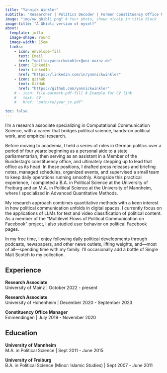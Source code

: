 ```yaml
---
title: "Yannick Winkler"
subtitle: "Researcher | Politics Decoder | Former Constituency Office Manager"
image: "img/yw_ghibli.png" # Your photo, shown nicely in title block
image-title: "A Ghibli version of myself"
about:
  template: jolla
  image-shape: round
  image-width: 15em
  links: 
    - icon: envelope-fill
      text: Email
      href: "mailto:yannickwinkler@uni-mainz.de"
    - icon: linkedin
      text: LinkedIn
      href: "https://linkedin.com/in/yannickwinkler"
    - icon: github
      text: GitHub
      href: "https://github.com/yannickwinkler"
    # - icon: file-earmark-pdf-fill # Example for CV link
    #   text: CV
    #   href: "path/to/your_cv.pdf"

toc: false
---
```


I’m a research associate specializing in Computational Communication Science, with a career that bridges political science, hands-on political work, and empirical research. 

Before moving to academia, I held a series of roles in German politics over a period of four years: beginning as a personal aide to a state parliamentarian, then serving as an assistant in a Member of the Bundestag’s constituency office, and ultimately stepping up to lead that office as its head. In these positions, I drafted press releases and briefing notes, managed schedules, organized events, and supervised a small team to keep daily operations running smoothly. Alongside this practical experience, I completed a B.A. in Political Science at the University of Freiburg and an M.A. in Political Science at the University of Mannheim, where I specialized in Advanced Quantitative Methods.

My research approach combines quantitative methods with a keen interest in how political communication unfolds in digital spaces. I currently focus on the applications of LLMs for text and video classification of political content. As a member of the “Multilevel Flows of Political Communication on Facebook” project, I also studied user behavior on political Facebook pages.

In my free time, I enjoy following daily political developments through podcasts, newspapers, and other news outlets, lifting weights, and—most of all—spending time with my family. I’ll occasionally add a bottle of Single Malt Scotch to my collection.

## Experience

**Research Associate** <br> 
University of Mainz | October 2022 - present

**Research Associate** <br> 
University of Hohenheim | December 2020 - September 2023

**Constituency Office Manager** <br> 
Emmendingen | July 2019 - November 2020

## Education

**University of Mannheim** <br> 
M.A. in Political Science | Sept 2011 - June 2015

**University of Freiburg**<br> 
B.A. in Political Science (Minor: Islamic Studies)  | Sept 2007 - June 2011



